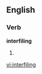 
==English==

===Verb===
'''interfiling'''

# {{present participle of|[[interfile]]}}

[[vi:interfiling]]
